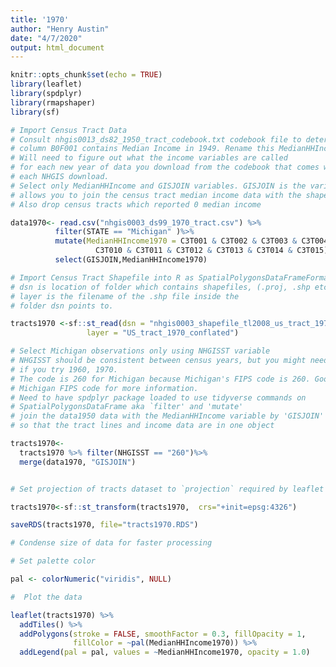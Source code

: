 ```yaml
---
title: '1970'
author: "Henry Austin"
date: "4/7/2020"
output: html_document
---
```


```r
knitr::opts_chunk$set(echo = TRUE)
library(leaflet)
library(spdplyr)
library(rmapshaper)
library(sf)
```


```r

# Import Census Tract Data
# Consult nhgis0013_ds82_1950_tract_codebook.txt codebook file to determine that
# column B0F001 contains Median Income in 1949. Rename this MedianHHIncome for clarity.
# Will need to figure out what the income variables are called
# for each new year of data you download from the codebook that comes with
# each NHGIS download.
# Select only MedianHHIncome and GISJOIN variables. GISJOIN is the variable that
# allows you to join the census tract median income data with the shapefile data.
# Also drop census tracts which reported 0 median income

data1970<- read.csv("nhgis0003_ds99_1970_tract.csv") %>%
          filter(STATE == "Michigan" )%>%
          mutate(MedianHHIncome1970 = C3T001 & C3T002 & C3T003 & C3T004 & C3T005 & C3T006 & C3T007 & C3T008 & C3T009 &
                   C3T010 & C3T011 & C3T012 & C3T013 & C3T014 & C3T015)%>%
          select(GISJOIN,MedianHHIncome1970)

# Import Census Tract Shapefile into R as SpatialPolygonsDataFrameFormat (SP Dataframe)
# dsn is location of folder which contains shapefiles, (.proj, .shp etc.)
# layer is the filename of the .shp file inside the
# folder dsn points to. 

tracts1970 <-sf::st_read(dsn = "nhgis0003_shapefile_tl2008_us_tract_1970",
                 layer = "US_tract_1970_conflated")

# Select Michigan observations only using NHGISST variable
# NHGISST should be consistent between census years, but you might need to double-check this
# if you try 1960, 1970.
# The code is 260 for Michigan because Michigan's FIPS code is 260. Google
# Michigan FIPS code for more information.
# Need to have spdplyr package loaded to use tidyverse commands on
# SpatialPolygonsDataFrame aka `filter' and 'mutate'
# join the data1950 data with the MedianHHIncome variable by 'GISJOIN'
# so that the tract lines and income data are in one object

tracts1970<-
  tracts1970 %>% filter(NHGISST == "260")%>%
  merge(data1970, "GISJOIN")


# Set projection of tracts dataset to `projection` required by leaflet

tracts1970<-sf::st_transform(tracts1970,  crs="+init=epsg:4326")

saveRDS(tracts1970, file="tracts1970.RDS")

# Condense size of data for faster processing

# Set palette color

pal <- colorNumeric("viridis", NULL)

#  Plot the data

leaflet(tracts1970) %>%
  addTiles() %>%
  addPolygons(stroke = FALSE, smoothFactor = 0.3, fillOpacity = 1,
              fillColor = ~pal(MedianHHIncome1970)) %>%
  addLegend(pal = pal, values = ~MedianHHIncome1970, opacity = 1.0)



```
